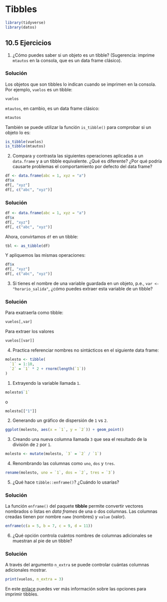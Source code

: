 # Tibbles

```r
library(tidyverse)
library(datos)
```

## 10.5 Ejercicios{-#ejercicios-105}

1. ¿Cómo puedes saber si un objeto es un tibble? (Sugerencia: imprime `mtautos` en la consola, que es un data frame clásico).

<div class="solucion">
<h3>Solución</h3>
Los objetos que son tibbles lo indican cuando se imprimen en la consola. Por ejemplo, `vuelos` es un tibble:
```r
vuelos
```

`mtautos`, en cambio, es un data frame clásico:

```r
mtautos
```

También se puede utilizar la función `is_tibble()` para comprobar si un objeto lo es:

```r
is_tibble(vuelos)
is_tibble(mtautos)
```

</div>

2. Compara y contrasta las siguientes operaciones aplicadas a un `data.frame` y a un tibble equivalente. ¿Qué es diferente? ¿Por qué podría causarte problemas el comportamiento por defecto del data frame?

```r
df <- data.frame(abc = 1, xyz = "a")
df$x
df[, "xyz"]
df[, c("abc", "xyz")]
```

<div class="solucion">
<h3>Solución</h3>


```r
df <- data.frame(abc = 1, xyz = "a")
df$x
df[, "xyz"]
df[, c("abc", "xyz")]
```

Ahora, convirtamos `df` en un tibble: 
```r
tbl <- as_tibble(df)
```

Y apliquemos las mismas operaciones:
```r
df$x
df[, "xyz"]
df[, c("abc", "xyz")]
```


</div>

3. Si tienes el nombre de una variable guardada en un objeto, p.e., `var <- "horario_salida"`, ¿cómo puedes extraer esta variable de un tibble?

<div class="solucion">
<h3>Solución</h3>

Para exatraerla como tibble:
```r
vuelos[,var]
```

Para extraer los valores
```r
vuelos[[var]]
```

</div>

4. Practica referenciar nombres no sintácticos en el siguiente data frame:

```r
molesto <- tibble(
  `1` = 1:10,
  `2` = `1` * 2 + rnorm(length(`1`))
)
```

 1. Extrayendo la variable llamada `1`.

```r
molesto$`1`
```
o
```r
molesto[["1"]]
```


 2. Generando un gráfico de dispersión de `1` vs `2`.

```r
ggplot(molesto, aes(x = `1`, y = `2`)) + geom_point()
```


 3. Creando una nueva columna llamada `3` que sea el resultado de la división de `2` por `1`.

```r
molesto <- mutate(molesto, `3` = `2` / `1`)
```

 4. Renombrando las columnas como `uno`, `dos` y `tres`.

```r
rename(molesto, uno = `1`, dos = `2`, tres = `3`)
```


5. ¿Qué hace `tibble::enframe()`? ¿Cuándo lo usarías?

<div class="solucion">
<h3>Solución</h3>
La función `enframe()` del paquete __tibble__ permite convertir vectores nombrados o listas en _data frames_ de una o dos columnas. Las columnas creadas tienen por nombre `name` (nombres) y `value` (valor).

```r
enframe(c(a = 5, b = 7, c = 9, d = 11))
```

</div>

6. ¿Qué opción controla cuántos nombres de columnas adicionales se muestran al pie de un tibble?

<div class="solucion">
<h3>Solución</h3>
A través del argumento `n_extra` se puede controlar cuántas columnas adicionales mostrar.

```r
print(vuelos, n_extra = 3)
```

En este [enlace](https://tibble.tidyverse.org/reference/formatting.html) puedes ver más información sobre las opciones para imprimir tibbles.

</div>
